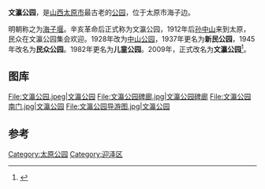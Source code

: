 {{coord|37.86481|112.56378|display=title}}
'''文瀛公园'''，是[[山西|山西]][[太原市|太原市]]最古老的[[公园|公园]]，位于太原市海子边。

明朝称之为[[海子堰|海子堰]]。辛亥革命后正式称为文瀛公园，1912年后[[孙中山|孙中山]]来到太原，民众在文瀛公园集会欢迎。1928年改为[[中山公园|中山公园]]，1937年更名为'''新民公园'''，1945年改名为'''民众公园'''。1982年更名为'''儿童公园'''。2009年，正式改名为'''文瀛公园'''<ref name="太原市政协文史资料硏究委员会">{{cite book|author=太原市政协文史资料硏究委员会|title=太原文史资料|url=http://books.google.com/books?id=2BsRAQAAMAAJ|publisher=该会|pages=154–155}}</ref>。

== 图库 ==
<gallery mode="packed-overlay" heights="200">
File:文瀛公园.jpeg|文瀛公园
File:文瀛公园碑廊.jpg|文瀛公园碑廊
File:文瀛公园南门.jpg|文瀛公园
File:文瀛公园导游图.jpg|文瀛公园
</gallery>
==参考==
{{reflist}}

[[Category:太原公园|Category:太原公园]]
[[Category:迎泽区|Category:迎泽区]]
